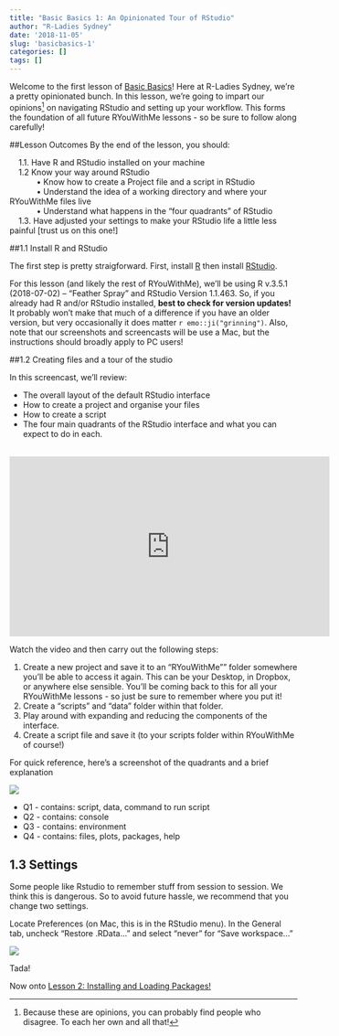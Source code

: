 ```yaml
---
title: "Basic Basics 1: An Opinionated Tour of RStudio"
author: "R-Ladies Sydney"
date: '2018-11-05'
slug: 'basicbasics-1'
categories: []
tags: []
---
```


Welcome to the first lesson of [Basic Basics](/post/2018/11/05/basicbasics/)! Here at R-Ladies Sydney, we're a pretty opinionated bunch. In this lesson, we're going to impart our opinions^[Because these are opinions, you can probably find people who disagree. To each her own and all that!] on navigating RStudio and setting up your workflow. This forms the foundation of all future RYouWithMe lessons - so be sure to follow along carefully!

##Lesson Outcomes
By the end of the lesson, you should:

|     1.1. Have R and RStudio installed on your machine
|     1.2  Know your way around RStudio 
|             • Know how to create a Project file and a script in RStudio
|             • Understand the idea of a working directory and where your RYouWithMe files live
|             • Understand what happens in the "four quadrants" of RStudio
|     1.3. Have adjusted your settings to make your RStudio life a little less painful [trust us on this one!]

##1.1 Install R and RStudio

The first step is pretty straigforward. First, install [R](https://cloud.r-project.org/) then install [RStudio](https://www.rstudio.com/products/rstudio/download/#download). 

For this lesson (and likely the rest of RYouWithMe), we'll be using R v.3.5.1 (2018-07-02) -- "Feather Spray" and RStudio Version 1.1.463. So, if you already had R and/or RStudio installed, **best to check for version updates!** It probably won't make that much of a difference if you have an older version, but very occasionally it does matter `r emo::ji("grinning")`. Also, note that our screenshots and screencasts will be use a Mac, but the instructions should broadly apply to PC users!

##1.2 Creating files and a tour of the studio

In this screencast, we'll review:  

  * The overall layout of the default RStudio interface
  * How to create a project and organise your files
  * How to create a script
  * The four main quadrants of the RStudio interface and what you can expect to do in each.

<br>
<iframe width="560" height="315" src="https://www.youtube.com/embed/kfcX5DEMAp4" frameborder="0" allow="accelerometer; autoplay; encrypted-media; gyroscope; picture-in-picture" allowfullscreen></iframe>

Watch the video and then carry out the following steps:

1. Create a new project and save it to an "RYouWithMe"" folder somewhere you'll be able to access it again. This can be your Desktop, in Dropbox, or anywhere else sensible. You'll be coming back to this for all your RYouWithMe lessons - so just be sure to remember where you put it!
2. Create a "scripts" and "data" folder within that folder.
3. Play around with expanding and reducing the components of the interface.
4. Create a script file and save it (to your scripts folder within RYouWithMe of course!)

For quick reference, here's a screenshot of the quadrants and a brief explanation

![](/post/2018-11-05-basicbasics-1_files/quadrants.jpg)


  * Q1 - contains: script, data, command to run script
  * Q2 - contains: console
  * Q3 - contains: environment
  * Q4 - contains: files, plots, packages, help

## 1.3 Settings

Some people like Rstudio to remember stuff from session to session. We think this is dangerous. So to avoid future hassle, we recommend that you change two settings. 

Locate Preferences (on Mac, this is in the RStudio menu). In the General tab, uncheck "Restore .RData..."  and select "never" for "Save workspace..."

![](/post/2018-11-05-basicbasics-1_files/settings.jpg)

Tada! 

Now onto [Lesson 2: Installing and Loading Packages!](/post/2018/11/05/basicbasics-2/)

